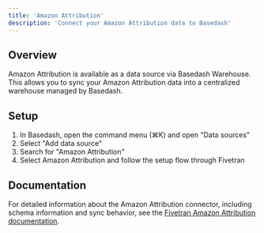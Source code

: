 ```yaml
---
title: 'Amazon Attribution'
description: 'Connect your Amazon Attribution data to Basedash'
---
```


## Overview

Amazon Attribution is available as a data source via Basedash Warehouse. This allows you to sync your Amazon Attribution data into a centralized warehouse managed by Basedash.

## Setup

1. In Basedash, open the command menu (⌘K) and open "Data sources"
2. Select "Add data source"
3. Search for "Amazon Attribution"
4. Select Amazon Attribution and follow the setup flow through Fivetran

## Documentation

For detailed information about the Amazon Attribution connector, including schema information and sync behavior, see the [Fivetran Amazon Attribution documentation](https://fivetran.com/docs/connectors/applications/amazon-attribution).
